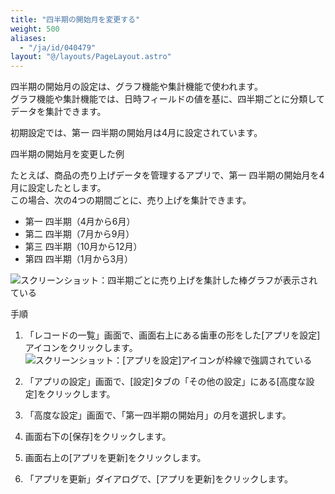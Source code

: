 ```yaml
---
title: "四半期の開始月を変更する"
weight: 500
aliases:
  - "/ja/id/040479"
layout: "@/layouts/PageLayout.astro"
---
```




四半期の開始月の設定は、グラフ機能や集計機能で使われます。  
グラフ機能や集計機能では、日時フィールドの値を基に、四半期ごとに分類してデータを集計できます。

初期設定では、第一 四半期の開始月は4月に設定されています。

<Heading id="app_othersettings_quarter_settings_10">四半期の開始月を変更した例</Heading>

たとえば、商品の売り上げデータを管理するアプリで、第一 四半期の開始月を4月に設定したとします。  
この場合、次の4つの期間ごとに、売り上げを集計できます。

* 第一 四半期（4月から6月）
* 第二 四半期（7月から9月）
* 第三 四半期（10月から12月）
* 第四 四半期（1月から3月）

<Img src="/k/kintone/img-ja/quarter_settings_img01.png" alt="スクリーンショット：四半期ごとに売り上げを集計した棒グラフが表示されている" />

<Heading id="app_othersettings_quarter_settings_20">手順</Heading>

1. 「レコードの一覧」画面で、画面右上にある歯車の形をした[アプリを設定]アイコンをクリックします。  
   <Img src="/k/kintone/img/settings_new_icon.png" alt="スクリーンショット：[アプリを設定]アイコンが枠線で強調されている" />

1. 「アプリの設定」画面で、[設定]タブの「その他の設定」にある[高度な設定]をクリックします。

1. 「高度な設定」画面で、「第一四半期の開始月」の月を選択します。

1. 画面右下の[保存]をクリックします。

1. 画面右上の[アプリを更新]をクリックします。

1. 「アプリを更新」ダイアログで、[アプリを更新]をクリックします。

